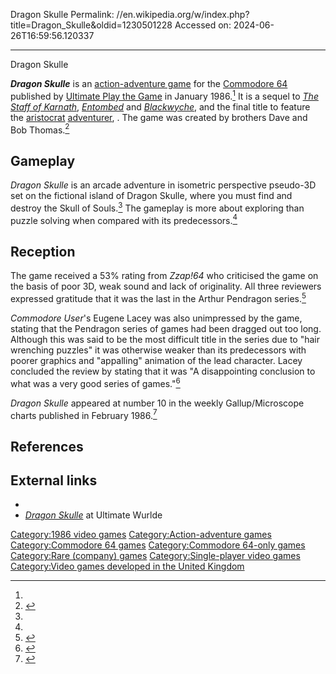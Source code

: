 Dragon Skulle
Permalink: //en.wikipedia.org/w/index.php?title=Dragon_Skulle&oldid=1230501228
Accessed on: 2024-06-26T16:59:56.120337



------
Dragon Skulle
{{Short description|1986 video game}}
{{More citations needed|date=October 2017}}
{{Infobox VG
|title = Dragon Skulle
|image = [[Image:dragonskulle_title.png|250px|Dragon Skulle]]
|caption = Box art
|publisher = [[Ultimate Play the Game]]
|designer = Dave Thomas<br>Bob Thomas
|released = January 1986<ref name='ycfeb86'>{{cite magazine |title=Ultimate Turn Gold|magazine=Your Computer|issue=2|publisher=IPC|date=February 1986|page=15|url=https://spectrumcomputing.co.uk/page.php?issue_id=195&page=15|access-date=23 September 2022}}</ref>

|genre = [[Action-adventure game|Action-adventure]]
|modes = [[Single-player video game|Single-player]]
|platforms = [[Commodore 64]]
}}

'''''Dragon Skulle''''' is an [[action-adventure game]] for the [[Commodore 64]] published by [[Ultimate Play the Game]] in January 1986.<ref name='ycfeb86' /> It is a sequel to ''[[The Staff of Karnath]]'', ''[[Entombed (video game)|Entombed]]'' and ''[[Blackwyche]]'', and the final title to feature the [[Aristocracy (class)|aristocrat]] [[adventurer]], {{em|Sir Arthur Pendragon}}. The game was created by brothers Dave and Bob Thomas.<ref name="rgamer56">{{citation |title=The Ultimate Adventure of Sir Arthur Pendragon| magazine=[[Retro Gamer]] | issue=56 | pages=48–54 | publisher=[[Imagine Publishing]] | date= October 2008 }}</ref>

==Gameplay==
''Dragon Skulle'' is an arcade adventure in isometric perspective pseudo-3D set on the fictional island of Dragon Skulle, where you must find and destroy the Skull of Souls.<ref name=zzap64/> The gameplay is more about exploring than puzzle solving when compared with its predecessors.<ref name="rgamer56"/>

==Reception== 
The game received a 53% rating from ''Zzap!64'' who criticised the game on the basis of poor 3D, weak sound and lack of originality.  All three reviewers expressed gratitude that it was the last in the Arthur Pendragon series.<ref name=zzap64>{{citation | title = Dragonskulle | url=http://www.zzap64.co.uk/cgi-bin/displaypage.pl?issue=11&page=37 | journal=[[Zzap!64]] | issue=11 | pages=37 | publisher=[[Newsfield Publications]] | date=March 1986 }}</ref>

''Commodore User'''s Eugene Lacey was also unimpressed by the game, stating that the Pendragon series of games had been dragged out too long. Although this was said to be the most difficult title in the series due to "hair wrenching puzzles" it was otherwise weaker than its predecessors with poorer graphics and "appalling" animation of the lead character. Lacey concluded the review by stating that it was "A disappointing conclusion to what was a very good series of games."<ref>{{Cite web|url=https://archive.org/stream/commodore-user-magazine-30/Commodore_User_Issue_30_1986_Mar#page/n21/mode/1up|title = Commodore User Magazine Issue 30|date = March 1986}}</ref>

''Dragon Skulle'' appeared at number 10 in the weekly Gallup/Microscope charts published in February 1986.<ref name='pcwcharts'>{{cite magazine |title=Charts|magazine=Popular Computing Weekly|issue=6|publisher=Sunshine Publications|date=6 February 1986|page=35|url=https://spectrumcomputing.co.uk/page.php?issue_id=2894&page=35|access-date=23 September 2022}}</ref>

==References==
<references/>

==External links==
* {{lemon64 game|id=768|name=Dragon Skulle}}
* [https://web.archive.org/web/20160304082633/http://www.robsoftcloud.net/Ultimate/games/dragonskulleintro.shtml ''Dragon Skulle''] at Ultimate Wurlde

{{Ultimate Play the Game}}

[[Category:1986 video games]]
[[Category:Action-adventure games]]
[[Category:Commodore 64 games]]
[[Category:Commodore 64-only games]]
[[Category:Rare (company) games]]
[[Category:Single-player video games]]
[[Category:Video games developed in the United Kingdom]]
